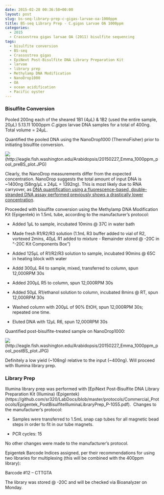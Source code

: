 ```yaml
---
date: 2015-02-28 00:36:58+00:00
layout: post
slug: bs-seq-library-prep-c-gigas-larvae-oa-1000ppm
title: BS-seq Library Prep - C.gigas Larvae OA 1000ppm
categories:
  - 2015
  - Crassostrea gigas larvae OA (2011) bisulfite sequencing
tags:
  - bisulfite conversion
  - BS-seq
  - Crassostrea gigas
  - EpiNext Post-Bisulfite DNA Library Preparation Kit
  - larvae
  - library prep
  - Methylamp DNA Modification
  - NanoDrop1000
  - OA
  - ocean acidification
  - Pacific oyster
---
```


### Bisulfite Conversion



Pooled 200ng each of the sheared 1B1 (4μL) & 1B2 (used the entire sample, 20μL) 5.13.11 1000ppm _C.gigas_ larvae DNA samples for a total of 400ng. Total volume = 24μL.

Quantified the pooled DNA using the NanoDrop1000 (ThermoFisher) prior to initiating bisulfite conversion.

![](https://eagle.fish.washington.edu/Arabidopsis/20150227_Emma_1000ppm_pool_preBS_plot.JPG)(http://eagle.fish.washington.edu/Arabidopsis/20150227_Emma_1000ppm_pool_preBS_plot.JPG)

Clearly, the NanoDrop measurements differ from the expected concentration. NanoDrop suggests the total amount of input DNA is ~1400ng (58ng/μL x 24μL = 1392ng). This is most likely due to RNA carryover, as [DNA quantification using a fluorescence-based, double-stranded DNA assay performed previously shows a drastically lower concentration](https://robertslab.github.io/sams-notebook/2015/01/12/speedvac-c-gigas-larvae-oa-dna.html).

Proceeded with bisulfite conversion using the Methylamp DNA Modification Kit (Epigentek) in 1.5mL tube, according to the manufacturer's protocol:




    
  * Added 1μL to sample, incubated 10mins @ 37C in water bath

    
  * Made fresh R1/R2/R3 solution (1.1mL R3 buffer added to vial of R2, vortexed 2mins, 40μL R1 added to mixture - Remainder stored @ -20C in "-20C Kit Components Box")

    
  * Added 125μL of R1/R2/R3 solution to sample, incubated 90mins @ 65C in heating block with water

    
  * Addd 300μL R4 to sample, mixed, transferred to column, spun 12,000RPM 30s

    
  * Added 200μL R5 to column, spun 12,000RPM 30s

    
  * Added 50μL R1/ethanol solution to column, incubated 8mins @ RT, spun 12,000RPM 30s

    
  * Washed column with 200μL of 90% EtOH, spun 12,000RPM 30s; repeated one time.

    
  * Eluted DNA with 12μL R6, spun 12,000RPM 30s



Quantified post-bisulfite-treated sample on NanoDrop1000:

![](https://eagle.fish.washington.edu/Arabidopsis/20150227_Emma_1000ppm_pool_postBS_plot.JPG)(http://eagle.fish.washington.edu/Arabidopsis/20150227_Emma_1000ppm_pool_postBS_plot.JPG)

Definitely a low yield (~108ng) relative to the input (~400ng). Will proceed with Illumina library prep.





### Library Prep



Illumina library prep was performed with [EpiNext Post-Bisulfite DNA Library Preparation Kit (Illumina) (Epigentek)(https://github.com/sr320/LabDocs/blob/master/protocols/Commercial_Protocols/Epigentek_PostBisulfiteIlluminaLibraryPrep_P-1055.pdf).  Changes to the manufacturer’s protocol:




    
  * Samples were transferred to 1.5mL snap cap tubes for all magnetic bead steps in order to fit in our tube magnets.

    
  * PCR cycles: 15



No other changes were made to the manufacturer’s protocol.

Epigentek Barcode Indices assigned, per their recommendations for using two libraries for multiplexing (this will be combined with the 400ppm library):

Barcode #12 – CTTGTA

The library was stored @ -20C and will be checked via Bioanalyzer on Monday.
